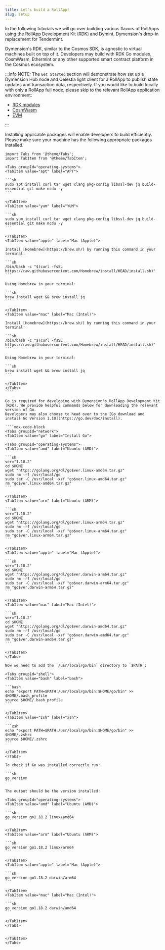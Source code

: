 ```yaml
---
title: Let's build a RollApp!
slug: setup
---
```


In the following tutorials we will go over building various flavors of RollApps using the RollApp Development Kit (RDK) and Dymint, Dymension's drop-in replacement for Tendermint.

Dymension's RDK, similar to the Cosmos SDK, is agnostic to virtual machines built on top of it. Developers may build with RDK Go modules, CosmWasm, Ethermint or any other supported smart contract platform in the Cosmos ecosystem.

:::info NOTE:
The `Get Started` section will demonstrate how set up a Dymension Hub node and Celestia light client for a RollApp to publish state updates and transaction data, respectively. If you would like to build locally with only a RollApp full node, please skip to the relevant RollApp application environment:

-   [RDK modules](/docs/develop/build/rdk/start.md)
-   [CosmWasm](/docs/develop/build/cosmwasm/start.md)
-   [EVM](/docs/develop/build/evm/start.md)

:::

Installing applicable packages will enable developers to build efficiently. Please make sure your machine has the following appropriate packages installed.

`````mdx-code-block
import Tabs from '@theme/Tabs';
import TabItem from '@theme/TabItem';

<Tabs groupId="operating-systems">
<TabItem value="apt" label="APT">

```sh
sudo apt install curl tar wget clang pkg-config libssl-dev jq build-essential git make ncdu -y
```

</TabItem>
<TabItem value="yum" label="YUM">

```sh
sudo yum install curl tar wget clang pkg-config libssl-dev jq build-essential git make ncdu -y
```

</TabItem>
<TabItem value="apple" label="Mac (Apple)">

Install [Homebrew](https://brew.sh/) by running this command in your terminal:

```sh
/bin/bash -c "$(curl -fsSL https://raw.githubusercontent.com/Homebrew/install/HEAD/install.sh)"
```

Using Homebrew in your terminal:

```sh
brew install wget && brew install jq
```

</TabItem>
<TabItem value="mac" label="Mac (Intel)">

Install [Homebrew](https://brew.sh/) by running this command in your terminal:

```sh
/bin/bash -c "$(curl -fsSL https://raw.githubusercontent.com/Homebrew/install/HEAD/install.sh)"
```

Using Homebrew in your terminal:

```sh
brew install wget && brew install jq
```

</TabItem>
</Tabs>
````

Go is required for developing with Dymension's RollApp Development Kit (RDK). We provide helpful commands below for downloading the relevant version of Go.
Developers may also choose to head over to the [Go download and install Go Version 1.18](https://go.dev/doc/install).

````mdx-code-block
<Tabs groupId="network">
<TabItem value="go" label="Install Go">

<Tabs groupId="operating-systems">
<TabItem value="amd" label="Ubuntu (AMD)">

```sh
ver="1.18.2"
cd $HOME
wget "https://golang.org/dl/go$ver.linux-amd64.tar.gz"
sudo rm -rf /usr/local/go
sudo tar -C /usr/local -xzf "go$ver.linux-amd64.tar.gz"
rm "go$ver.linux-amd64.tar.gz"
```

</TabItem>
<TabItem value="arm" label="Ubuntu (ARM)">

```sh
ver="1.18.2"
cd $HOME
wget "https://golang.org/dl/go$ver.linux-arm64.tar.gz"
sudo rm -rf /usr/local/go
sudo tar -C /usr/local -xzf "go$ver.linux-arm64.tar.gz"
rm "go$ver.linux-arm64.tar.gz"
```

</TabItem>
<TabItem value="apple" label="Mac (Apple)">

```sh
ver="1.18.2"
cd $HOME
wget "https://golang.org/dl/go$ver.darwin-arm64.tar.gz"
sudo rm -rf /usr/local/go
sudo tar -C /usr/local -xzf "go$ver.darwin-arm64.tar.gz"
rm "go$ver.darwin-arm64.tar.gz"
```

</TabItem>
<TabItem value="mac" label="Mac (Intel)">

```sh
ver="1.18.2"
cd $HOME
wget "https://golang.org/dl/go$ver.darwin-amd64.tar.gz"
sudo rm -rf /usr/local/go
sudo tar -C /usr/local -xzf "go$ver.darwin-amd64.tar.gz"
rm "go$ver.darwin-amd64.tar.gz"
```

</TabItem>
</Tabs>

Now we need to add the `/usr/local/go/bin` directory to `$PATH`:

<Tabs groupId="shell">
<TabItem value="bash" label="bash">

```bash
echo "export PATH=$PATH:/usr/local/go/bin:$HOME/go/bin" >> $HOME/.bash_profile
source $HOME/.bash_profile
```

</TabItem>
<TabItem value="zsh" label="zsh">

```zsh
echo "export PATH=$PATH:/usr/local/go/bin:$HOME/go/bin" >> $HOME/.zshrc
source $HOME/.zshrc
```

</TabItem>
</Tabs>

To check if Go was installed correctly run:

```sh
go version
```

The output should be the version installed:

<Tabs groupId="operating-systems">
<TabItem value="amd" label="Ubuntu (AMD)">

```sh
go version go1.18.2 linux/amd64
```

</TabItem>
<TabItem value="arm" label="Ubuntu (ARM)">

```sh
go version go1.18.2 linux/arm64
```

</TabItem>
<TabItem value="apple" label="Mac (Apple)">

```sh
go version go1.18.2 darwin/arm64
```

</TabItem>
<TabItem value="mac" label="Mac (Intel)">

```sh
go version go1.18.2 darwin/amd64
```

</TabItem>
</Tabs>


</TabItem>
</Tabs>
`````
